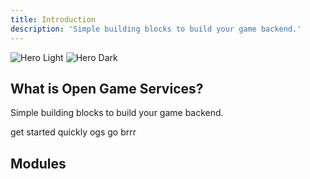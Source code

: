 ```yaml
---
title: Introduction
description: 'Simple building blocks to build your game backend.'
---
```


<img
  className="block dark:hidden"
  src="/images/hero-light.svg"
  alt="Hero Light"
/>
<img
  className="hidden dark:block"
  src="/images/hero-dark.svg"
  alt="Hero Dark"
/>

## What is Open Game Services?

Simple building blocks to build your game backend.

<CardGroup cols={2}>
  <Card
    title="Modules"
    icon="block"
    href="/modules"
  >
    get started quickly
  </Card>
  <Card
    title="Engine"
    icon="engine"
    href="/engine"
  >
    ogs go brrr
  </Card>
</CardGroup>

## Modules

<CardGroup cols={2}>
  <Card
    title="Users"
    icon="user"
    href="/modules/users/overview"
  />
  <Card
    title="Authentication"
    icon="key"
    href="/modules/users/overview"
  />
  <Card
    title="Friends"
    icon="users"
    href="/modules/users/overview"
  />
  <Card
    title="Matchmaker"
    icon="chess"
    href="/modules/users/overview"
  />
  <Card
    title="Leaderboards"
    icon="medal"
    href="/modules/users/overview"
  />
</CardGroup>
